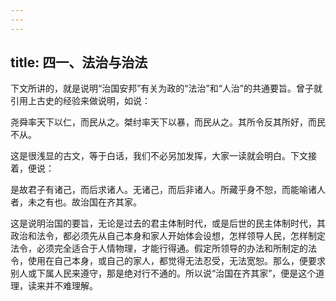 ```yaml
---
---
---
```

title: 四一、法治与治法
---




下文所讲的，就是说明“治国安邦”有关为政的“法治”和“人治”的共通要旨。曾子就引用上古史的经验来做说明，如说：

尧舜率天下以仁，而民从之。桀纣率天下以暴，而民从之。其所令反其所好，而民不从。

这是很浅显的古文，等于白话，我们不必另加发挥，大家一读就会明白。下文接着，便说：

是故君子有诸己，而后求诸人。无诸己，而后非诸人。所藏乎身不恕，而能喻诸人者，未之有也。故治国在齐其家。

这是说明治国的要旨，无论是过去的君主体制时代，或是后世的民主体制时代，其政治和法令，都必须先从自己本身和家人开始体会设想，怎样领导人民，怎样制定法令，必须完全适合于人情物理，才能行得通。假定所领导的办法和所制定的法令，使用在自己本身，或自己的家人，都觉得无法忍受，无法宽恕。那么，便要求别人或下属人民来遵守，那是绝对行不通的。所以说“治国在齐其家”，便是这个道理，读来并不难理解。